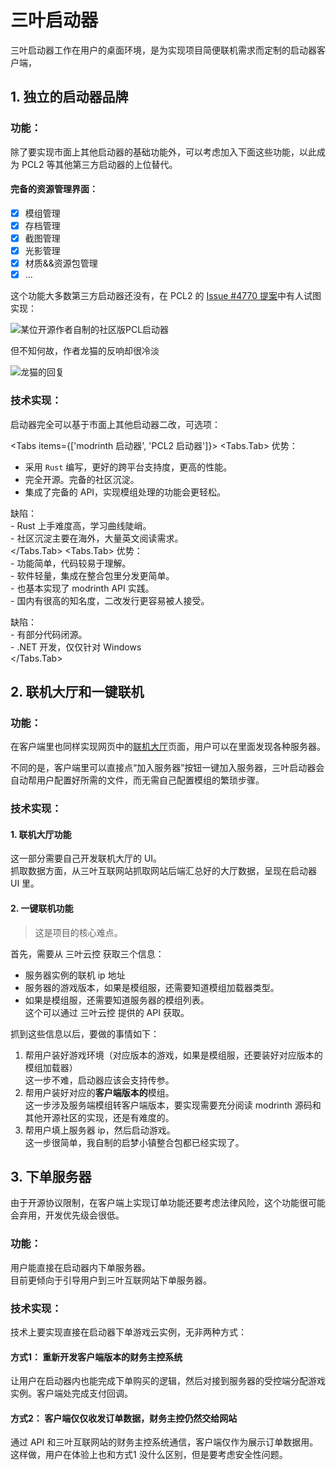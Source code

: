 
# 三叶启动器
三叶启动器工作在用户的桌面环境，是为实现项目简便联机需求而定制的启动器客户端，  
## 1. 独立的启动器品牌  
### 功能：  
除了要实现市面上其他启动器的基础功能外，可以考虑加入下面这些功能，以此成为 PCL2 等其他第三方启动器的上位替代。  

#### 完备的资源管理界面：  

- [x] 模组管理
- [x] 存档管理
- [x] 截图管理
- [x] 光影管理
- [x] 材质&&资源包管理  
- [x] ...

这个功能大多数第三方启动器还没有，在 PCL2 的 [Issue #4770 提案](https://github.com/Hex-Dragon/PCL2/pull/4770)中有人试图实现：  

![某位开源作者自制的社区版PCL启动器](https://ybkjzj.com:5555/d/LeavesResource/webImage/20250314222539.png)

但不知何故，作者龙猫的反响却很冷淡  

![龙猫的回复](https://ybkjzj.com:5555/d/LeavesResource/webImage/20250314222615.png)

### 技术实现：  
启动器完全可以基于市面上其他启动器二改，可选项：  

<Tabs items={['modrinth 启动器', 'PCL2 启动器']}>
  <Tabs.Tab>
  优势：  
  - 采用 `Rust` 编写，更好的跨平台支持度，更高的性能。  
  - 完全开源。完备的社区沉淀。  
  - 集成了完备的 API，实现模组处理的功能会更轻松。  

  缺陷：  
    - Rust 上手难度高，学习曲线陡峭。  
    - 社区沉淀主要在海外，大量英文阅读需求。  
  </Tabs.Tab>
  <Tabs.Tab>
    优势：  
    - 功能简单，代码较易于理解。  
    - 软件轻量，集成在整合包里分发更简单。  
    - 也基本实现了 modrinth API 实践。  
    - 国内有很高的知名度，二改发行更容易被人接受。  

  缺陷：  
    - 有部分代码闭源。  
    - .NET 开发，仅仅针对 Windows  
  </Tabs.Tab>
</Tabs>
  

## 2. 联机大厅和一键联机  
### 功能：  
在客户端里也同样实现网页中的[联机大厅](/docs/product-deconstruction/sanyeyun#2-联机大厅)页面，用户可以在里面发现各种服务器。  

不同的是，客户端里可以直接点“加入服务器”按钮一键加入服务器，三叶启动器会自动帮用户配置好所需的文件，而无需自己配置模组的繁琐步骤。  
### 技术实现：  
#### 1. 联机大厅功能  
这一部分需要自己开发联机大厅的 UI。  
抓取数据方面，从三叶互联网站抓取网站后端汇总好的大厅数据，呈现在启动器 UI 里。  

#### 2. 一键联机功能  
> 这是项目的核心难点。  

首先，需要从 三叶云控 获取三个信息：  
- 服务器实例的联机 ip 地址
- 服务器的游戏版本，如果是模组服，还需要知道模组加载器类型。  
- 如果是模组服，还需要知道服务器的模组列表。  
这个可以通过 三叶云控 提供的 API 获取。  

抓到这些信息以后，要做的事情如下：  
1. 帮用户装好游戏环境（对应版本的游戏，如果是模组服，还要装好对应版本的模组加载器）  
   这一步不难，启动器应该会支持传参。  
2. 帮用户装好对应的**客户端版本的**模组。  
   这一步涉及服务端模组转客户端版本，要实现需要充分阅读 modrinth 源码和其他开源社区的实现，还是有难度的。  
3. 帮用户填上服务器 ip，然后启动游戏。  
   这一步很简单，我自制的启梦小镇整合包都已经实现了。  

## 3. 下单服务器  
<Callout type="warning">
由于开源协议限制，在客户端上实现订单功能还要考虑法律风险，这个功能很可能会弃用，开发优先级会很低。
</Callout>

### 功能：  
用户能直接在启动器内下单服务器。  
目前更倾向于引导用户到三叶互联网站下单服务器。  

### 技术实现：  
技术上要实现直接在启动器下单游戏云实例，无非两种方式：  
#### 方式1： 重新开发客户端版本的财务主控系统  
让用户在启动器内也能完成下单购买的逻辑，然后对接到服务器的受控端分配游戏实例。客户端处完成支付回调。  
#### 方式2： 客户端仅仅收发订单数据，财务主控仍然交给网站  
通过 API 和三叶互联网站的财务主控系统通信，客户端仅作为展示订单数据用。  
这样做，用户在体验上也和方式1 没什么区别，但是要考虑安全性问题。



